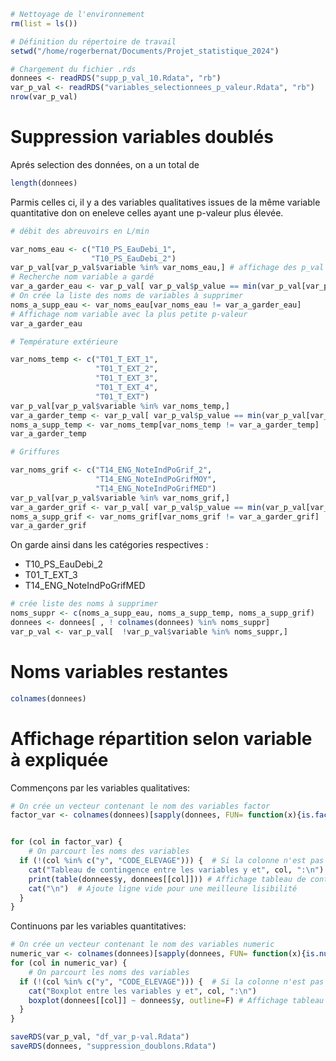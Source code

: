 ```r
# Nettoyage de l'environnement
rm(list = ls())

# Définition du répertoire de travail
setwd("/home/rogerbernat/Documents/Projet_statistique_2024")

# Chargement du fichier .rds
donnees <- readRDS("supp_p_val_10.Rdata", "rb")
var_p_val <- readRDS("variables_selectionnees_p_valeur.Rdata", "rb")
nrow(var_p_val)
```
# Suppression variables doublés
Aprés selection des données, on a un total de 
```r
length(donnees)
```

Parmis celles ci, il y a des variables qualitatives issues de la même variable quantitative don on eneleve celles ayant une p-valeur plus élevée.
```r
# débit des abreuvoirs en L/min

var_noms_eau <- c("T10_PS_EauDebi_1",
                  "T10_PS_EauDebi_2")
var_p_val[var_p_val$variable %in% var_noms_eau,] # affichage des p_val par variable
# Recherche nom variable a gardé
var_a_garder_eau <- var_p_val[ var_p_val$p_value == min(var_p_val[var_p_val$variable %in% var_noms_eau,]$p_value),]$variable
# On crée la liste des noms de variables à supprimer
noms_a_supp_eau <- var_noms_eau[var_noms_eau != var_a_garder_eau]
# Affichage nom variable avec la plus petite p-valeur
var_a_garder_eau

# Température extérieure

var_noms_temp <- c("T01_T_EXT_1", 
                   "T01_T_EXT_2",
                   "T01_T_EXT_3",
                   "T01_T_EXT_4",
                   "T01_T_EXT")
var_p_val[var_p_val$variable %in% var_noms_temp,]
var_a_garder_temp <- var_p_val[ var_p_val$p_value == min(var_p_val[var_p_val$variable %in% var_noms_temp,]$p_value),]$variable
noms_a_supp_temp <- var_noms_temp[var_noms_temp != var_a_garder_temp]
var_a_garder_temp

# Griffures

var_noms_grif <- c("T14_ENG_NoteIndPoGrif_2",
                   "T14_ENG_NoteIndPoGrifMOY",
                   "T14_ENG_NoteIndPoGrifMED")
var_p_val[var_p_val$variable %in% var_noms_grif,]
var_a_garder_grif <- var_p_val[ var_p_val$p_value == min(var_p_val[var_p_val$variable %in% var_noms_grif,]$p_value),]$variable
noms_a_supp_grif <- var_noms_grif[var_noms_grif != var_a_garder_grif]
var_a_garder_grif
```

On garde ainsi dans les catégories respectives : 

* T10_PS_EauDebi_2
* T01_T_EXT_3
* T14_ENG_NoteIndPoGrifMED
```r
# crée liste des noms à supprimer
noms_suppr <- c(noms_a_supp_eau, noms_a_supp_temp, noms_a_supp_grif)
donnees <- donnees[ , ! colnames(donnees) %in% noms_suppr]
var_p_val <- var_p_val[  !var_p_val$variable %in% noms_suppr,]

```
# Noms variables restantes 
```r
colnames(donnees)
```

# Affichage répartition selon variable à expliquée 
Commençons par les variables qualitatives:

```r
# On crée un vecteur contenant le nom des variables factor
factor_var <- colnames(donnees)[sapply(donnees, FUN= function(x){is.factor(x)})]


for (col in factor_var) {
    # On parcourt les noms des variables
  if (!(col %in% c("y", "CODE_ELEVAGE"))) {  # Si la colonne n'est pas la colonne y ou CODE_ELEVAGE
    cat("Tableau de contingence entre les variables y et", col, ":\n") 
    print(table(donnees$y, donnees[[col]])) # Affichage tableau de contingence
    cat("\n")  # Ajoute ligne vide pour une meilleure lisibilité
  }
}
```

Continuons par les variables quantitatives:
```r
# On crée un vecteur contenant le nom des variables numeric
numeric_var <- colnames(donnees)[sapply(donnees, FUN= function(x){is.numeric(x)})]
for (col in numeric_var) {
    # On parcourt les noms des variables
  if (!(col %in% c("y", "CODE_ELEVAGE"))) {  # Si la colonne n'est pas la colonne y ou CODE_ELEVAGE
    cat("Boxplot entre les variables y et", col, ":\n") 
    boxplot(donnees[[col]] ~ donnees$y, outline=F) # Affichage tableau de contingence
  }
}
```
```r
saveRDS(var_p_val, "df_var_p-val.Rdata")
saveRDS(donnees, "suppression_doublons.Rdata")
```